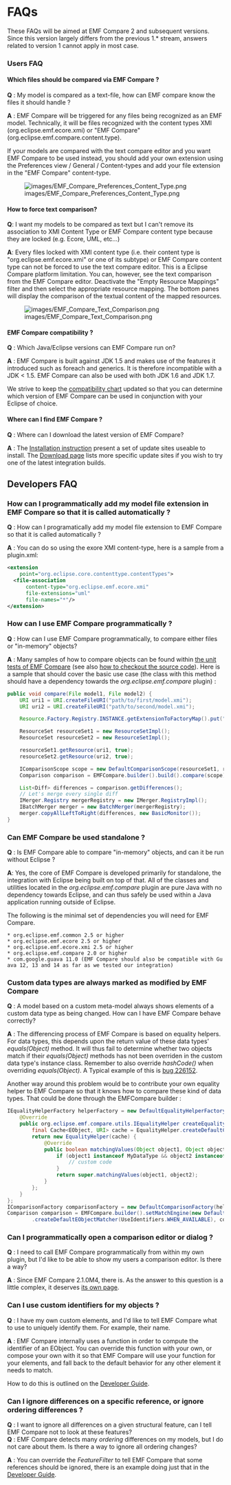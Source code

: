 = FAQs =

These FAQs will be aimed at EMF Compare 2 and subsequent versions. Since this version largely differs from the previous 1.* stream, answers related to version 1 cannot apply in most case.

=== Users FAQ ===

==== Which files should be compared via EMF Compare ? ====

'''Q''' : My model is compared as a text-file, how can EMF compare know the files it should handle ?

'''A''' : EMF Compare will be triggered for any files being recognized as an EMF model. Technically, it will be files recognized with the content types XMI (org.eclipse.emf.ecore.xmi) or "EMF Compare" (org.eclipse.emf.compare.content.type).

If your models are compared with the text compare editor and you want EMF Compare to be used instead, you should add your own extension using the Preferences view / General / Content-types and add your file extension in the "EMF Compare" content-type.

[[Image:images/EMF_Compare_Preferences_Content_Type.png]]

==== How to force text comparison? ====

'''Q''': I want my models to be compared as text but I can't remove its association to XMI Content Type or EMF Compare content type because they are locked (e.g. Ecore, UML, etc…)

'''A''': Every files locked with XMI content type (i.e. their content type is "org.eclipse.emf.ecore.xmi" or one of its subtype) or EMF Compare content type can not be forced to use the text compare editor. This is a Eclipse Compare platform limitation. You can, however, see the text comparison from the EMF Compare editor. Deactivate the "Empty Resource Mappings" filter and then select the appropriate resource mapping. The bottom panes will display the comparison of the textual content of the mapped resources.

[[Image:images/EMF_Compare_Text_Comparison.png]]

==== EMF Compare compatibility ? ====

'''Q''' : Which Java/Eclipse versions can EMF Compare run on?

'''A''' : EMF Compare is built against JDK 1.5 and makes use of the features it introduced such as foreach and generics. It is therefore incompatible with a JDK < 1.5. EMF Compare can also be used with both JDK 1.6 and JDK 1.7.

We strive to keep the [[./user/user-guide.html#Compatibility|compatibility chart]] updated so that you can determine which version of EMF Compare can be used in conjunction with your Eclipse of choice.

==== Where can I find EMF Compare ? ====

'''Q''' : Where can I download the latest version of EMF Compare?

'''A''' : The [[./user/user-guide.html#Installing_EMF_Compare|Installation instruction]] present a set of update sites useable to install.
The [http://www.eclipse.org/emf/compare/downloads/ Download page] lists more specific update sites if you wish to try one of the latest integration builds.

== Developers FAQ ==

=== How can I programmatically add my model file extension in EMF Compare so that it is called automatically ? ===

'''Q''' : How can I programatically add my model file extension to EMF Compare so that it is called automatically ? 

'''A''' : You can do so using the exore XMI content-type, here is a sample from a plugin.xml:

<source lang="xml">
<extension
    point="org.eclipse.core.contenttype.contentTypes">
  <file-association
      content-type="org.eclipse.emf.ecore.xmi"
      file-extensions="uml"
      file-names="*"/>
</extension>
</source>

=== How can I use EMF Compare programmatically ? ===

'''Q''' : How can I use EMF Compare programmatically, to compare either files or "in-memory" objects?

'''A''' : Many samples of how to compare objects can be found within [https://github.com/eclipse-emf-compare/emf-compare/blob/master/plugins/org.eclipse.emf.compare.tests the unit tests of EMF Compare] (see also [[EMF_Compare/Contributor_Guide#Checking_out_the_code|how to checkout the source code]]). Here is a sample that should cover the basic use case (the class with this method should have a dependency towards the ''org.eclipse.emf.compare'' plugin) :

<source lang="java">
public void compare(File model1, File model2) {
	URI uri1 = URI.createFileURI("path/to/first/model.xmi");
	URI uri2 = URI.createFileURI("path/to/second/model.xmi");

	Resource.Factory.Registry.INSTANCE.getExtensionToFactoryMap().put("xmi", new XMIResourceFactoryImpl());

	ResourceSet resourceSet1 = new ResourceSetImpl();
	ResourceSet resourceSet2 = new ResourceSetImpl();

	resourceSet1.getResource(uri1, true);
	resourceSet2.getResource(uri2, true);

	IComparisonScope scope = new DefaultComparisonScope(resourceSet1, resourceSet2);
	Comparison comparison = EMFCompare.builder().build().compare(scope);

	List<Diff> differences = comparison.getDifferences();
	// Let's merge every single diff
	IMerger.Registry mergerRegistry = new IMerger.RegistryImpl();
	IBatchMerger merger = new BatchMerger(mergerRegistry);
	merger.copyAllLeftToRight(differences, new BasicMonitor());
}
</source>

=== Can EMF Compare be used standalone ? ===

'''Q''' : Is EMF Compare able to compare "in-memory" objects, and can it be run without Eclipse ?

'''A''': Yes, the core of EMF Compare is developed primarily for standalone, the integration with Eclipse being built on top of that. All of the classes and utilities located in the ''org.eclipse.emf.compare'' plugin are pure Java with no dependency towards Eclipse, and can thus safely be used within a Java application running outside of Eclipse.

The following is the minimal set of dependencies you will need for EMF Compare.

 * org.eclipse.emf.common 2.5 or higher
 * org.eclipse.emf.ecore 2.5 or higher
 * org.eclipse.emf.ecore.xmi 2.5 or higher
 * org.eclipse.emf.compare 2.0 or higher
 * com.google.guava 11.0 (EMF Compare should also be compatible with Guava 12, 13 and 14 as far as we tested our integration)

=== Custom data types are always marked as modified by EMF Compare ===

'''Q''' : A model based on a custom meta-model always shows elements of a custom data type as being changed. How can I have EMF Compare behave correctly?

'''A''' : The differencing process of EMF Compare is based on equality helpers. For data types, this depends upon the return value of these data types' ''equals(Object)'' method. It will thus fail to determine whether two objects match if their ''equals(Object)'' methods has not been overriden in the custom data type's instance class. Remember to also override ''hashCode()'' when overriding ''equals(Object)''. A Typical example of this is [https://bugs.eclipse.org/bugs/show_bug.cgi?id=226152 bug 226152].

Another way around this problem would be to contribute your own equality helper to EMF Compare so that it knows how to compare these kind of data types. That could be done through the EMFCompare builder :

<source lang="java">
IEqualityHelperFactory helperFactory = new DefaultEqualityHelperFactory() {
	@Override
	public org.eclipse.emf.compare.utils.IEqualityHelper createEqualityHelper() {
		final Cache<EObject, URI> cache = EqualityHelper.createDefaultCache(getCacheBuilder());
		return new EqualityHelper(cache) {
			@Override
			public boolean matchingValues(Object object1, Object object2) {
				if (object1 instanceof MyDataType && object2 instanceof MyDataType) {
					// custom code
				}
				return super.matchingValues(object1, object2);
			}
		};
	}
};
IComparisonFactory comparisonFactory = new DefaultComparisonFactory(helperFactory);
Comparison comparison = EMFCompare.builder().setMatchEngine(new DefaultMatchEngine(DefaultMatchEngine
		.createDefaultEObjectMatcher(UseIdentifiers.WHEN_AVAILABLE), comparisonFactory)).build().compare(scope);
</source>

=== Can I programmatically open a comparison editor or dialog ? ===

'''Q''' : I need to call EMF Compare programmatically from within my own plugin, but I'd like to be able to show my users a comparison editor. Is there a way?

'''A''' : Since EMF Compare 2.1.0M4, there is. As the answer to this question is a little complex, it deserves [[./developer/how-to-open-compare-dialog.html|its own page]].

=== Can I use custom identifiers for my objects ? ===

'''Q''' : I have my own custom elements, and I'd like to tell EMF Compare what to use to uniquely identify them. For example, their name.

'''A''' : EMF Compare internally uses a function in order to compute the identifier of an EObject. You can override this function with your own, or compose your own with it so that EMF Compare will use your function for your elements, and fall back to the default behavior for any other element it needs to match.

How to do this is outlined on the [[./developer/developer-guide.html#Defining custom identifiers|Developer Guide]].

=== Can I ignore differences on a specific reference, or ignore ordering differences ? ===

'''Q''' : I want to ignore all differences on a given structural feature, can I tell EMF Compare not to look at these features?<br/>
'''Q''' : EMF Compare detects many ''ordering'' differences on my models, but I do not care about them. Is there a way to ignore all ordering changes?

'''A''' : You can override the ''FeatureFilter'' to tell EMF Compare that some references should be ignored, there is an example doing just that in the [[./developer/developer-guide.html#Changing the FeatureFilter|Developer Guide]].


